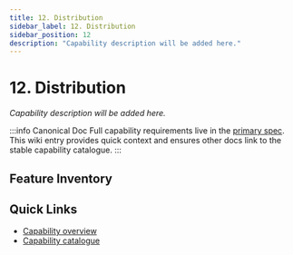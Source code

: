 ```yaml
---
title: 12. Distribution
sidebar_label: 12. Distribution
sidebar_position: 12
description: "Capability description will be added here."
---
```



# 12. Distribution

*Capability description will be added here.*

:::info Canonical Doc
Full capability requirements live in the [primary spec](/docs/capabilities/12-Distribution/index). This wiki entry provides quick context and ensures other docs link to the stable capability catalogue.
:::

## Feature Inventory

<CapabilityFeatureList capability="distribution" />


## Quick Links
- [Capability overview](/docs/capabilities/12-Distribution/index)
- [Capability catalogue](/docs/wiki/capabilities/)

